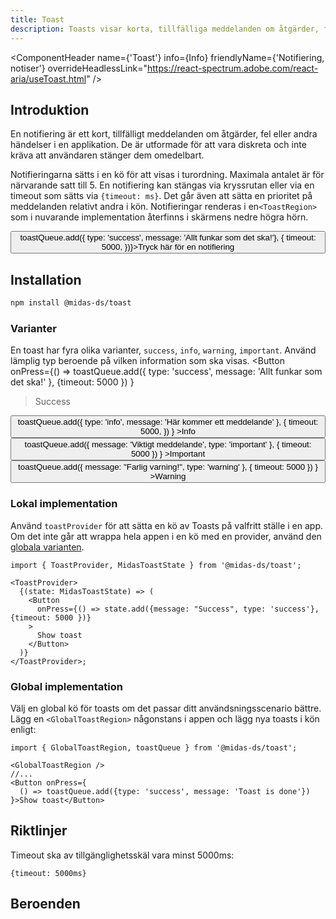 ```yaml
---
title: Toast
description: Toasts visar korta, tillfälliga meddelanden om åtgärder, fel eller andra händelser i en applikation.
---
```



<ComponentHeader name={'Toast'} info={Info} friendlyName={'Notifiering, notiser'} overrideHeadlessLink="https://react-spectrum.adobe.com/react-aria/useToast.html" />

## Introduktion

En notifiering är ett kort, tillfälligt meddelanden om åtgärder, fel eller andra händelser i en applikation. De är utformade för att vara diskreta och inte kräva att användaren stänger dem omedelbart.

Notifieringarna sätts i en kö för att visas i turordning. Maximala antalet är för närvarande satt till 5. En notifiering kan stängas via kryssrutan
eller via en timeout som sätts via `{timeout: ms}`. Det går även att sätta en prioritet på meddelanden relativt andra i kön. Notifieringar renderas i en`<ToastRegion>` som i
nuvarande implementation återfinns i skärmens nedre högra hörn.


<section style={{ marginBottom: '1rem' }}>
  <GlobalToastRegion />
  <Button
    onPress={() => toastQueue.add({ type: 'success', message: 'Allt funkar som det ska!'}, {
        timeout: 5000,
    })}>Tryck här för en notifiering</Button>
</section>

## Installation

```bash npm2yarn
npm install @midas-ds/toast
```

### Varianter

En toast har fyra olika varianter, `success`, `info`, `warning`, `important`. Använd lämplig typ beroende på vilken information som ska visas.
<Flex fluid={true}>
  <FlexItem col={3}>
  <Button
    onPress={() =>
      toastQueue.add({ type: 'success', message: 'Allt funkar som det ska!' }, {timeout: 5000 })
    }
  >Success</Button>
 </FlexItem>
  <FlexItem col={3}>
  <Button
    onPress={() =>
      toastQueue.add({ type: 'info', message: 'Här kommer ett meddelande' }, {
        timeout: 5000,
      })
    }
  >Info</Button>
  </FlexItem>
  <FlexItem col={3}>
  <Button
    onPress={() =>
      toastQueue.add({ message: 'Viktigt meddelande', type: 'important' }, { timeout: 5000 })
    }
  >Important</Button>
   </FlexItem>
  <FlexItem col={3}>
  <Button
    onPress={() =>
      toastQueue.add({ message: "Farlig varning!", type: 'warning' }, { timeout: 5000 })
    }
  >Warning</Button>
 </FlexItem>
</Flex>

### Lokal implementation

Använd `toastProvider` för att sätta en kö av Toasts på valfritt ställe i en app. Om det inte går att wrappa hela appen i en kö med en provider,
använd den [globala varianten](#global-implementation).

```tsx
import { ToastProvider, MidasToastState } from '@midas-ds/toast';

<ToastProvider>
  {(state: MidasToastState) => (
    <Button
      onPress={() => state.add({message: "Success", type: 'success'}, {timeout: 5000 })}
    >
      Show toast
    </Button>
  )}
</ToastProvider>;
```

### Global implementation

Välj en global kö för toasts om det passar ditt användsningsscenario bättre. Lägg en `<GlobalToastRegion>` någonstans i appen
och lägg nya toasts i kön enligt:

```tsx
import { GlobalToastRegion, toastQueue } from '@midas-ds/toast';

<GlobalToastRegion />
//...
<Button onPress={
  () => toastQueue.add({type: 'success', message: 'Toast is done'})
}>Show toast</Button>
```

## Riktlinjer
Timeout ska av tillgänglighetsskäl vara minst 5000ms:
 ```tsx
 {timeout: 5000ms}
```

## Beroenden

<ComponentFooter info={Info}/>
